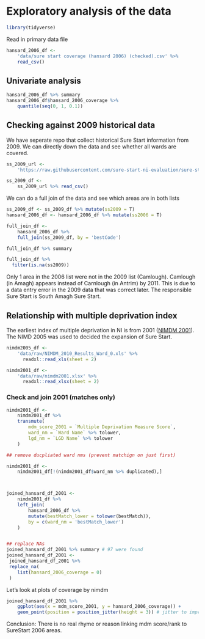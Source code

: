 # Exploratory analysis of the data

```r
library(tidyverse)
```

Read in primary data file

```r
hansard_2006_df <- 
    'data/sure start coverage (hansard 2006) (checked).csv' %>%
    read_csv()

```
## Univariate analysis

```r
hansard_2006_df %>% summary 
hansard_2006_df$hansard_2006_coverage %>% 
    quantile(seq(0, 1, 0.1))
```



## Checking against 2009 historical data 

We have seperate repo that collect historical Sure Start information from 2009. We can directly down the data and see whether all wards are covered.

```r
ss_2009_url <- 
    'https://raw.githubusercontent.com/sure-start-ni-evaluation/sure-start-historical-website/refs/heads/main/data/national%20archive%20to%20nimdm%20wards%20(checked).csv'

ss_2009_df <- 
    ss_2009_url %>% read_csv()

```

We can do a full join of the data and see which areas are in both lists 

```r

ss_2009_df <- ss_2009_df %>% mutate(ss2009 = T)
hansard_2006_df <- hansard_2006_df %>% mutate(ss2006 = T)

full_join_df <-
    hansard_2006_df %>%
    full_join(ss_2009_df, by = 'bestCode')

full_join_df %>% summary

full_join_df %>% 
  filter(is.na(ss2009))
```

Only 1 area in the 2006 list were not in the 2009 list (Camlough). Camlough (in Amagh) appears instead of Carnlough (in Antrim) by 2011. This is due to a data entry error in the 2009 data that was correct later. The responsible Sure Start is South Amagh Sure Start.







## Relationship with multiple deprivation index 

The earliest index of multiple deprivation in NI is from 2001 ([NIMDM 2001](https://www.nisra.gov.uk/publications/northern-ireland-multiple-deprivation-measure-2001-nimdm2001)). The NIMD 2005 was used to decided the expansion of Sure Start.

```r

nimdm2005_df <-
    'data/raw/NIMDM_2010_Results_Ward_0.xls' %>%
      readxl::read_xls(sheet = 2)

nimdm2001_df <-
    'data/raw/nimdm2001.xlsx' %>%
      readxl::read_xlsx(sheet = 2)

```

### Check and join 2001 (matches only)

```r

nimdm2001_df <-
    nimdm2001_df %>%
    transmute(
        mdm_score_2001 = `Multiple Deprivation Measure Score`,
        ward_nm = `Ward Name` %>% tolower,
        lgd_nm = `LGD Name` %>% tolower
    )    

## remove ducpliated ward nms (prevent matchign on just first)

nimdm2001_df <- 
    nimdm2001_df[!(nimdm2001_df$ward_nm %>% duplicated),]



joined_hansard_df_2001 <-
    nimdm2001_df %>% 
    left_join(
        hansard_2006_df %>%
        mutate(bestMatch_lower = tolower(bestMatch)), 
        by = c(ward_nm = 'bestMatch_lower')
    ) 


## replace NAs
joined_hansard_df_2001 %>% summary # 97 were found
joined_hansard_df_2001 <-
 joined_hansard_df_2001 %>% 
 replace_na(
    list(hansard_2006_coverage = 0)
 )

```
Let's look at plots of coverage by nimdm 

```r

joined_hansard_df_2001 %>%
    ggplot(aes(x = mdm_score_2001, y = hansard_2006_coverage)) +
    geom_point(position = position_jitter(height = 3)) # jitter to improve read

```

Conclusion: There is no real rhyme or reason linking mdm score/rank to SureStart 2006 areas.
